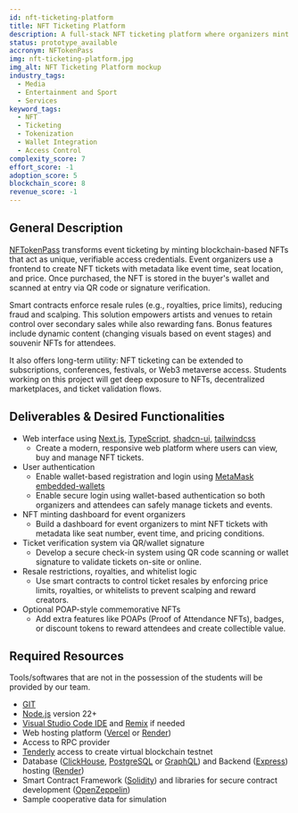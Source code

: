 ```yaml
---
id: nft-ticketing-platform
title: NFT Ticketing Platform
description: A full-stack NFT ticketing platform where organizers mint unique event tickets as NFTs. Tickets include metadata (seat, time, access rules, special rewards, etc.), and can be scanned for entry via blockchain wallet signature or QR code. Resale restrictions and secondary royalties are enforced via smart contracts. You can add bonus features like POAP collectibles, attendance badges, or discount perks.
status: prototype_available
accronym: NFTokenPass
img: nft-ticketing-platform.jpg
img_alt: NFT Ticketing Platform mockup
industry_tags:
  - Media
  - Entertainment and Sport
  - Services
keyword_tags:
  - NFT
  - Ticketing
  - Tokenization
  - Wallet Integration
  - Access Control
complexity_score: 7
effort_score: -1
adoption_score: 5
blockchain_score: 8
revenue_score: -1
---
```


## General Description

[NFTokenPass](https://nftokenpass.monark.io) transforms event ticketing by minting blockchain-based NFTs that act as unique, verifiable access credentials. Event organizers use a frontend to create NFT tickets with metadata like event time, seat location, and price. Once purchased, the NFT is stored in the buyer's wallet and scanned at entry via QR code or signature verification.

Smart contracts enforce resale rules (e.g., royalties, price limits), reducing fraud and scalping. This solution empowers artists and venues to retain control over secondary sales while also rewarding fans. Bonus features include dynamic content (changing visuals based on event stages) and souvenir NFTs for attendees.

It also offers long-term utility: NFT ticketing can be extended to subscriptions, conferences, festivals, or Web3 metaverse access. Students working on this project will get deep exposure to NFTs, decentralized marketplaces, and ticket validation flows.

## Deliverables & Desired Functionalities

- Web interface using [Next.js](https://nextjs.org), [TypeScript](https://www.typescriptlang.org/), [shadcn-ui](https://ui.shadcn.com/), [tailwindcss](https://tailwindcss.com/)
    - Create a modern, responsive web platform where users can view, buy and manage NFT tickets.
- User authentication
    - Enable wallet-based registration and login using [MetaMask embedded-wallets](https://metamask.io/en-GB/developer/embedded-wallets)
    - Enable secure login using wallet-based authentication so both organizers and attendees can safely manage tickets and events.
- NFT minting dashboard for event organizers
    - Build a dashboard for event organizers to mint NFT tickets with metadata like seat number, event time, and pricing conditions.
- Ticket verification system via QR/wallet signature
    - Develop a secure check-in system using QR code scanning or wallet signature to validate tickets on-site or online.
- Resale restrictions, royalties, and whitelist logic
    - Use smart contracts to control ticket resales by enforcing price limits, royalties, or whitelists to prevent scalping and reward creators.
- Optional POAP-style commemorative NFTs
    - Add extra features like POAPs (Proof of Attendance NFTs), badges, or discount tokens to reward attendees and create collectible value.

## Required Resources

Tools/softwares that are not in the possession of the students will be provided by our team.

- [GIT](https://git-scm.com/)
- [Node.js](https://nodejs.org/) version 22+
- [Visual Studio Code IDE](https://code.visualstudio.com/) and [Remix](https://remix-project.org/) if needed
- Web hosting platform ([Vercel](https://vercel.com/) or [Render](https://render.com/))
- Access to RPC provider
- [Tenderly](https://tenderly.co/) access to create virtual blockchain testnet
- Database ([ClickHouse](https://clickhouse.com/), [PostgreSQL](https://www.postgresql.org/) or [GraphQL](https://graphql.org/)) and Backend ([Express](https://expressjs.com/)) hosting ([Render](https://render.com/))
- Smart Contract Framework ([Solidity](https://soliditylang.org/)) and libraries for secure contract development ([OpenZeppelin](https://www.openzeppelin.com/))
- Sample cooperative data for simulation